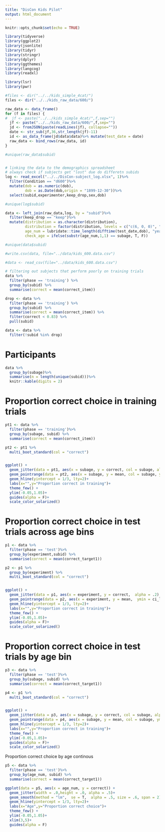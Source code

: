 ```yaml
---
title: "DisCon Kids Pilot"
output: html_document
---
```


```r
knitr::opts_chunk$set(echo = TRUE)

library(tidyverse)
library(ggplot2)
library(jsonlite)
library(tidyr)
library(stringr)
library(dplyr)
library(ggthemes)
library(langcog)
library(readxl)

library(lsr)
library(pwr)

```

```r

#files <- dir("../../kids_simple_4cat/")
files <- dir("../../kids_raw_data/600/")

raw_data <- data_frame()
for (f in files) {
#  jf <- paste("../../kids_simple_4cat/",f,sep="")
  jf <- paste("../../kids_raw_data/600/",f,sep="")
  jd <- fromJSON(paste(readLines(jf), collapse=""))
  date <- str_sub(jf,36,str_length(jf)-11)
  id <- as_data_frame(jd$data$data)%>% mutate(test_date = date)
  raw_data <- bind_rows(raw_data, id)
}

#unique(raw_data$subid)


# linking the data to the demographics spreadsheet
# always check if subjects get "lost" due do differetn subids
log <- read_excel("../../DisCon-subject_log.xlsx", 1)%>%
  filter(Condition == "d600")%>%
  mutate(dob = as.numeric(dob),
         dob = as.Date(dob,origin = "1899-12-30"))%>%
  select(subid,experimenter,keep_drop,sex,dob)

#unique(log$subid)

data <- left_join(raw_data,log, by = "subid")%>%
  filter(keep_drop == "keep")%>%
  mutate(distribution = as.character(distribution),
         distribution = factor(distribution, levels = c("c(6, 0, 0)", "c(4, 2, 0)", "c(2, 2, 2)")),
         age_num = lubridate::time_length(difftime(test_date,dob), "years"),
         check_age = ifelse(substr(age_num,1,1) == subage, T, F))

#unique(data$subid)

#write.csv(data, file="../data/kids_600.data.csv")

#data <- read_csv(file="../data/kids_600.data.csv")
```

```r
# filtering out subjects that perform poorly on training trials
data %>%
  filter(phase == 'training') %>%
  group_by(subid) %>%
  summarise(correct = mean(correct_item))

drop <- data %>%
  filter(phase == 'training') %>%
  group_by(subid) %>%
  summarise(correct = mean(correct_item)) %>%
  filter(correct < 0.83) %>%
  pull(subid)

data <- data %>%
  filter(!subid %in% drop)
```

# Participants

```r
data %>%
  group_by(subage)%>%
  summarise(n = length(unique(subid)))%>%
  knitr::kable(digits = 2)
```


# Proportion correct choice in training trials

```r
pt1 <- data %>%
  filter(phase == 'training')%>%
  group_by(subage, subid) %>%
  summarise(correct = mean(correct_item)) 

pt2 <- pt1 %>%
  multi_boot_standard(col = "correct")


ggplot() +
  geom_jitter(data = pt1, aes(x = subage, y = correct, col = subage, alpha = .2),width = .1,height = .025)+
  geom_pointrange(data = pt2, aes(x = subage, y = mean, col = subage, ymin = ci_lower, ymax = ci_upper),size = .8)+
  geom_hline(yintercept = 1/3, lty=2)+
  labs(x="",y="Proportion correct in training")+
  theme_few() +
  ylim(-0.05,1.05)+
  guides(alpha = F)+
  scale_color_solarized()
```

# Proportion correct choice in test trials across age bins

```r
p1 <- data %>%
  filter(phase == 'test')%>%
  group_by(experiment,subid) %>%
  summarise(correct = mean(correct_target1)) 

p2 <- p1 %>%
  group_by(experiment) %>%
  multi_boot_standard(col = "correct")


ggplot() +
  geom_jitter(data = p1, aes(x = experiment, y = correct,  alpha = .2),width = .2,height = .01)+
  geom_pointrange(data = p2, aes(x = experiment, y = mean,  ymin = ci_lower, ymax = ci_upper),size = .8)+
  geom_hline(yintercept = 1/3, lty=2)+
  labs(x="",y="Proportion correct in training")+
  theme_few() +
  ylim(-0.05,1.05)+
  guides(alpha = F)+
  scale_color_solarized()
```

# Proportion correct choice in test trials by age bin

```r
p3 <- data %>%
  filter(phase == 'test')%>%
  group_by(subage, subid) %>%
  summarise(correct = mean(correct_target1)) 

p4 <- p1 %>%
  multi_boot_standard(col = "correct")


ggplot() +
  geom_jitter(data = p3, aes(x = subage, y = correct, col = subage, alpha = .2),width = .2,height = .01)+
  geom_pointrange(data = p4, aes(x = subage, y = mean, col = subage, ymin = ci_lower, ymax = ci_upper),size = .8)+
  geom_hline(yintercept = 1/3, lty=2)+
  labs(x="",y="Proportion correct in training")+
  theme_few() +
  ylim(-0.05,1.05)+
  guides(alpha = F)+
  scale_color_solarized()
```

Proportion correct choice by age continous

```r
p5 <- data %>%
  filter(phase == 'test')%>%
  group_by(age_num, subid) %>%
  summarise(correct = mean(correct_target1)) 

ggplot(data = p5, aes(x = age_num, y = correct)) +
  geom_jitter(width = .0,height = .0, alpha = .5)+
  geom_smooth(method = "lm",  se = T,  alpha = .5, size = .6, span = 2)+
  geom_hline(yintercept = 1/3, lty=2)+
  labs(x="Age",y="Proportion correct choice")+
  theme_few() +
  ylim(-0.05,1.05)+
  xlim(3,5)+
  guides(alpha = F)
```


